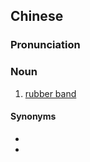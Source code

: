 {{also|橡奶条}}
==Chinese==
{{zh-forms|s=橡奶条|type=21}}

===Pronunciation===
{{zh-pron
|mn=xm:chhiūⁿ-ni-tiâu
|cat=n
}}

===Noun===
{{zh-noun}}

# {{lb|zh|Xiamen|_|Min Nan}} [[rubber band]]

====Synonyms====
* {{zh-l|橡奶環}}
* {{zh-l|橡奶箍仔}}